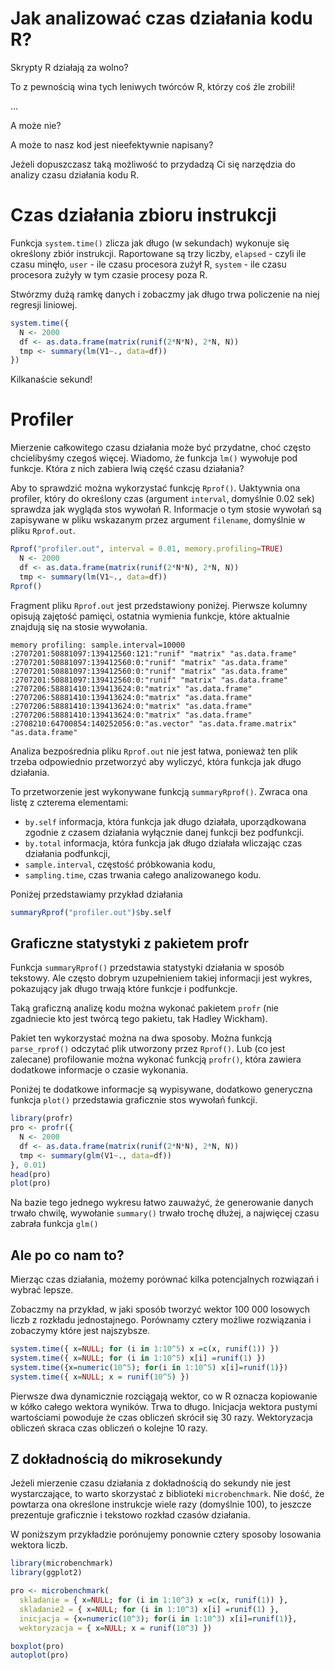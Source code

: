 # Jak analizować czas działania kodu R? 

Skrypty R działają za wolno?

To z pewnością wina tych leniwych twórców R, którzy coś źle zrobili!

...

A może nie?

A może to nasz kod jest nieefektywnie napisany?

Jeżeli dopuszczasz taką możliwość to przydadzą Ci się narzędzia do analizy czasu działania kodu R.


# Czas działania zbioru instrukcji

Funkcja `system.time()` zlicza jak długo (w sekundach) wykonuje się określony zbiór instrukcji.
Raportowane są trzy liczby, `elapsed` - czyli ile czasu minęło, `user` - ile czasu procesora zużył R, `system` - ile czasu procesora zużyły w tym czasie procesy poza R.

Stwórzmy dużą ramkę danych i zobaczmy jak długo trwa policzenie na niej regresji liniowej.

```r
system.time({
  N <- 2000
  df <- as.data.frame(matrix(runif(2*N*N), 2*N, N))
  tmp <- summary(lm(V1~., data=df))
})
```

Kilkanaście sekund! 

# Profiler

Mierzenie całkowitego czasu działania może być przydatne, choć często chcielibyśmy czegoś więcej. Wiadomo, że funkcja `lm()` wywołuje pod funkcje. Która z nich zabiera lwią część czasu działania?

Aby to sprawdzić można wykorzystać funkcję `Rprof()`.
Uaktywnia ona profiler, który do określony czas (argument `interval`, domyślnie 0.02 sek) sprawdza jak wygląda stos wywołań R. Informacje o tym stosie wywołań są zapisywane w pliku wskazanym przez argument `filename`, domyślnie w pliku `Rprof.out`.

```r
Rprof("profiler.out", interval = 0.01, memory.profiling=TRUE)
  N <- 2000
  df <- as.data.frame(matrix(runif(2*N*N), 2*N, N))
  tmp <- summary(lm(V1~., data=df))
Rprof()
```

Fragment pliku `Rprof.out` jest przedstawiony poniżej. Pierwsze kolumny opisują zajętość pamięci, ostatnia wymienia funkcje, które aktualnie znajdują się na stosie wywołania.

```
memory profiling: sample.interval=10000
:2707201:50881097:139412560:121:"runif" "matrix" "as.data.frame" 
:2707201:50881097:139412560:0:"runif" "matrix" "as.data.frame" 
:2707201:50881097:139412560:0:"runif" "matrix" "as.data.frame" 
:2707201:50881097:139412560:0:"runif" "matrix" "as.data.frame" 
:2707206:58881410:139413624:0:"matrix" "as.data.frame" 
:2707206:58881410:139413624:0:"matrix" "as.data.frame" 
:2707206:58881410:139413624:0:"matrix" "as.data.frame" 
:2707206:58881410:139413624:0:"matrix" "as.data.frame" 
:2708210:64700854:140252056:0:"as.vector" "as.data.frame.matrix" "as.data.frame" 
```

Analiza bezpośrednia pliku `Rprof.out` nie jest łatwa, ponieważ ten plik trzeba odpowiednio przetworzyć aby wyliczyć, która funkcja jak długo działania. 

To przetworzenie jest wykonywane funkcją `summaryRprof()`. Zwraca ona listę z czterema elementami:

* `by.self` informacja, która funkcja jak długo działała, uporządkowana zgodnie z czasem działania wyłącznie danej funkcji bez podfunkcji.
* `by.total` informacja, która funkcja jak długo działała wliczając czas działania podfunkcji,
* `sample.interval`, częstość próbkowania kodu,
* `sampling.time`, czas trwania całego analizowanego kodu.

Poniżej przedstawiamy przykład działania

```r
summaryRprof("profiler.out")$by.self
```

## Graficzne statystyki z pakietem profr

Funkcja `summaryRprof()` przedstawia statystyki działania w sposób tekstowy. Ale często dobrym uzupełnieniem takiej informacji jest wykres, pokazujący jak długo trwają które funkcje i podfunkcje.

Taką graficzną analizę kodu można wykonać pakietem `profr` (nie zgadniecie kto jest twórcą tego pakietu, tak Hadley Wickham). 

Pakiet ten wykorzystać można na dwa sposoby. Można funkcją `parse_rprof()` odczytać plik utworzony przez `Rprof()`. Lub (co jest zalecane) profilowanie można wykonać funkcją `profr()`, która zawiera dodatkowe informacje o czasie wykonania.

Poniżej te dodatkowe informacje są wypisywane, dodatkowo generyczna funkcja `plot()` przedstawia graficznie stos wywołań funkcji.

```r
library(profr)
pro <- profr({
  N <- 2000
  df <- as.data.frame(matrix(runif(2*N*N), 2*N, N))
  tmp <- summary(glm(V1~., data=df))
}, 0.01)
head(pro)
plot(pro)
```

Na bazie tego jednego wykresu łatwo zauważyć, że generowanie danych trwało chwilę, wywołanie `summary()` trwało trochę dłużej, a najwięcej czasu zabrała funkcja `glm()`

## Ale po co nam to?

Mierząc czas działania, możemy porównać kilka potencjalnych rozwiązań i wybrać lepsze.

Zobaczmy na przykład, w jaki sposób tworzyć wektor 100 000 losowych liczb z rozkładu jednostajnego. Porównamy cztery możliwe rozwiązania i zobaczymy które jest najszybsze.

```r
system.time({ x=NULL; for (i in 1:10^5) x =c(x, runif(1)) })
system.time({ x=NULL; for (i in 1:10^5) x[i] =runif(1) })
system.time({x=numeric(10^5); for(i in 1:10^5) x[i]=runif(1)})
system.time({ x=NULL; x = runif(10^5) })
```

Pierwsze dwa dynamicznie rozciągają wektor, co w R oznacza kopiowanie w kółko całego wektora wyników. Trwa to długo. Inicjacja wektora pustymi wartościami powoduje że czas obliczeń skrócił się 30 razy. Wektoryzacja obliczeń skraca czas obliczeń o kolejne 10 razy.

## Z dokładnością do mikrosekundy

Jeżeli mierzenie czasu działania z dokładnością do sekundy nie jest wystarczające, to warto skorzystać z biblioteki `microbenchmark`. Nie dość, że powtarza ona określone instrukcje wiele razy (domyślnie 100), to jeszcze prezentuje graficznie i tekstowo rozkład czasów działania.

W poniższym przykładzie porónujemy ponownie cztery sposoby losowania wektora liczb.

```r
library(microbenchmark)
library(ggplot2)

pro <- microbenchmark(
  skladanie = { x=NULL; for (i in 1:10^3) x =c(x, runif(1)) },
  skladanie2 = { x=NULL; for (i in 1:10^3) x[i] =runif(1) },
  inicjacja = {x=numeric(10^3); for(i in 1:10^3) x[i]=runif(1)},
  wektoryzacja = { x=NULL; x = runif(10^3) })

boxplot(pro)
autoplot(pro)
```

